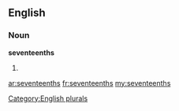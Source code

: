 ==English==

===Noun===
'''seventeenths'''

# {{plural of|[[seventeenth]]}}

[[Category:English plurals]]

[[ar:seventeenths]]
[[fr:seventeenths]]
[[my:seventeenths]]